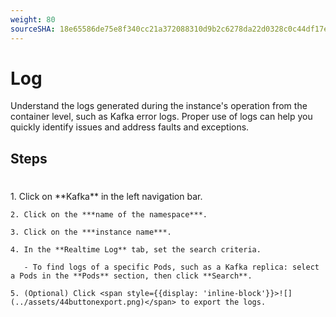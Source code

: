 ```yaml
---
weight: 80
sourceSHA: 18e65586de75e8f340cc21a372088310d9b2c6278da22d0328c0c44df17e6896
---
```


# Log

Understand the logs generated during the instance's operation from the container level, such as Kafka error logs. Proper use of logs can help you quickly identify issues and address faults and exceptions.

## Steps

#

<Tabs>
  <Tab label="Web Console">
    1. Click on **Kafka** in the left navigation bar.

    2. Click on the ***name of the namespace***.

    3. Click on the ***instance name***.

    4. In the **Realtime Log** tab, set the search criteria.

       - To find logs of a specific Pods, such as a Kafka replica: select a Pods in the **Pods** section, then click **Search**.

    5. (Optional) Click <span style={{display: 'inline-block'}}>![](../assets/44buttonexport.png)</span> to export the logs.
  </Tab>
</Tabs>
